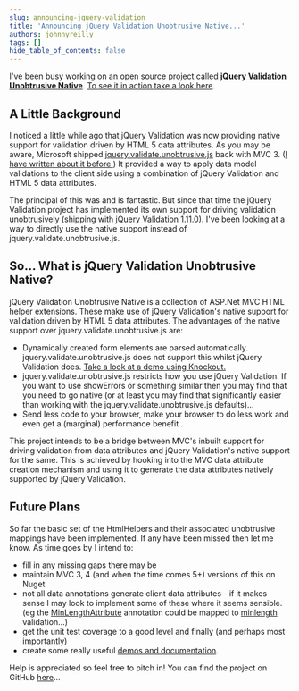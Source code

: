 ```yaml
---
slug: announcing-jquery-validation
title: 'Announcing jQuery Validation Unobtrusive Native...'
authors: johnnyreilly
tags: []
hide_table_of_contents: false
---
```


I've been busy working on an open source project called **[jQuery Validation Unobtrusive Native](https://github.com/johnnyreilly/jQuery.Validation.Unobtrusive.Native)**. [To see it in action take a look here](https://johnnyreilly.github.io/jQuery.Validation.Unobtrusive.Native/).

<!--truncate-->

## A Little Background

I noticed a little while ago that jQuery Validation was now providing native support for validation driven by HTML 5 data attributes. As you may be aware, Microsoft shipped [jquery.validate.unobtrusive.js](http://bradwilson.typepad.com/blog/2010/10/mvc3-unobtrusive-validation.html) back with MVC 3. ([I have written about it before.](../2012-08-06-jquery-unobtrusive-validation/index.mdx)) It provided a way to apply data model validations to the client side using a combination of jQuery Validation and HTML 5 data attributes.

The principal of this was and is fantastic. But since that time the jQuery Validation project has implemented its own support for driving validation unobtrusively (shipping with [jQuery Validation 1.11.0](http://jquery.bassistance.de/validate/changelog.txt)). I've been looking at a way to directly use the native support instead of jquery.validate.unobtrusive.js.

## So... What is jQuery Validation Unobtrusive Native?

jQuery Validation Unobtrusive Native is a collection of ASP.Net MVC HTML helper extensions. These make use of jQuery Validation's native support for validation driven by HTML 5 data attributes. The advantages of the native support over jquery.validate.unobtrusive.js are:

- Dynamically created form elements are parsed automatically. jquery.validate.unobtrusive.js does not support this whilst jQuery Validation does. [Take a look at a demo using Knockout.](http://johnnyreilly.github.io/jQuery.Validation.Unobtrusive.Native/AdvancedDemo/Knockout.html)
- jquery.validate.unobtrusive.js restricts how you use jQuery Validation. If you want to use showErrors or something similar then you may find that you need to go native (or at least you may find that significantly easier than working with the jquery.validate.unobtrusive.js defaults)...
- Send less code to your browser, make your browser to do less work and even get a (marginal) performance benefit .

This project intends to be a bridge between MVC's inbuilt support for driving validation from data attributes and jQuery Validation's native support for the same. This is achieved by hooking into the MVC data attribute creation mechanism and using it to generate the data attributes natively supported by jQuery Validation.

## Future Plans

So far the basic set of the HtmlHelpers and their associated unobtrusive mappings have been implemented. If any have been missed then let me know. As time goes by I intend to:

- fill in any missing gaps there may be
- maintain MVC 3, 4 (and when the time comes 5+) versions of this on Nuget
- not all data annotations generate client data attributes - if it makes sense I may look to implement some of these where it seems sensible. (eg the [MinLengthAttribute](http://msdn.microsoft.com/en-us/library/system.componentmodel.dataannotations.minlengthattribute.aspx) annotation could be mapped to [minlength](http://jqueryvalidation.org/minlength-method/) validation...)
- get the unit test coverage to a good level and finally (and perhaps most importantly)
- create some really useful [demos and documentation](http://johnnyreilly.github.io/jQuery.Validation.Unobtrusive.Native/Demo.html).

Help is appreciated so feel free to pitch in! You can find the project on GitHub [here](http://github.com/johnnyreilly/jQuery.Validation.Unobtrusive.Native)...
